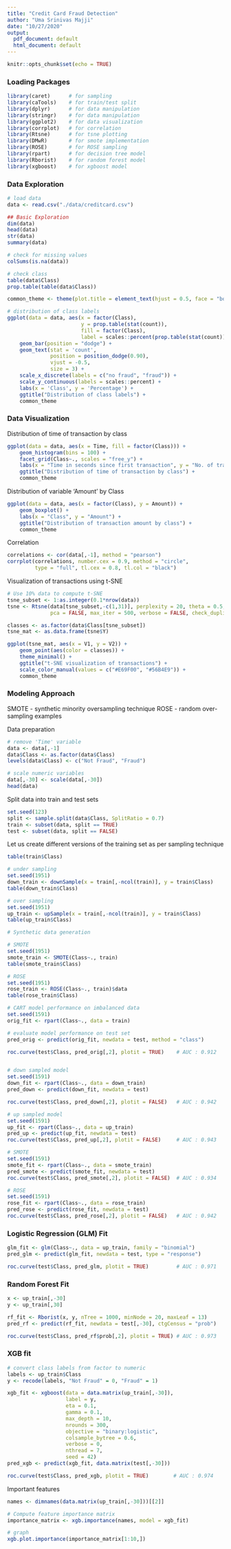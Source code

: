 ---
title: "Credit Card Fraud Detection"
author: "Uma Srinivas Majji"
date: "10/27/2020"
output:
  pdf_document: default
  html_document: default
---

```{r setup, include=FALSE}
knitr::opts_chunk$set(echo = TRUE)
```

### Loading Packages

```{r message = FALSE, warning=FALSE}
library(caret)      # for sampling
library(caTools)    # for train/test split
library(dplyr)      # for data manipulation
library(stringr)    # for data manipulation
library(ggplot2)    # for data visualization
library(corrplot)   # for correlation
library(Rtsne)      # for tsne plotting
library(DMwR)       # for smote implementation
library(ROSE)       # for ROSE sampling
library(rpart)      # for decision tree model
library(Rborist)    # for random forest model
library(xgboost)    # for xgboost model
```

### Data Exploration

```{r message = FALSE, warning=FALSE}
# load data
data <- read.csv("./data/creditcard.csv")

## Basic Exploration
dim(data)
head(data)
str(data)
summary(data)

# check for missing values
colSums(is.na(data))

# check class
table(data$Class)
prop.table(table(data$Class))

common_theme <- theme(plot.title = element_text(hjust = 0.5, face = "bold"))

# distribution of class labels
ggplot(data = data, aes(x = factor(Class), 
                        y = prop.table(stat(count)), 
                        fill = factor(Class),
                        label = scales::percent(prop.table(stat(count)), accuracy = 0.1))) +
    geom_bar(position = "dodge") + 
    geom_text(stat = 'count',
              position = position_dodge(0.90), 
              vjust = -0.5, 
              size = 3) + 
    scale_x_discrete(labels = c("no fraud", "fraud")) +
    scale_y_continuous(labels = scales::percent) +
    labs(x = 'Class', y = 'Percentage') +
    ggtitle("Distribution of class labels") +
    common_theme
```

### Data Visualization

Distribution of time of transaction by class

```{r message = FALSE, warning=FALSE}
ggplot(data = data, aes(x = Time, fill = factor(Class))) +
    geom_histogram(bins = 100) +
    facet_grid(Class~., scales = "free_y") +
    labs(x = "Time in seconds since first transaction", y = "No. of transactions") +
    ggtitle("Distribution of time of transaction by class") +
    common_theme
```

Distribution of variable 'Amount' by Class

```{r message = FALSE, warning=FALSE}
ggplot(data = data, aes(x = factor(Class), y = Amount)) +
    geom_boxplot() +
    labs(x = "Class", y = "Amount") +
    ggtitle("Distribution of transaction amount by class") +
    common_theme
```

Correlation

```{r message = FALSE, warning=FALSE}
correlations <- cor(data[,-1], method = "pearson")
corrplot(correlations, number.cex = 0.9, method = "circle", 
         type = "full", tl.cex = 0.8, tl.col = "black")
```

Visualization of transactions using t-SNE

```{r message = FALSE, warning=FALSE}
# Use 10% data to compute t-SNE
tsne_subset <- 1:as.integer(0.1*nrow(data))
tsne <- Rtsne(data[tsne_subset,-c(1,31)], perplexity = 20, theta = 0.5,
              pca = FALSE, max_iter = 500, verbose = FALSE, check_duplicates = FALSE)

classes <- as.factor(data$Class[tsne_subset])
tsne_mat <- as.data.frame(tsne$Y)

ggplot(tsne_mat, aes(x = V1, y = V2)) + 
    geom_point(aes(color = classes)) +
    theme_minimal() +
    ggtitle("t-SNE visualization of transactions") +
    scale_color_manual(values = c("#E69F00", "#56B4E9")) +
    common_theme
```


### Modeling Approach

SMOTE - synthetic minority oversampling technique
ROSE - random over-sampling examples

Data preparation

```{r message = FALSE, warning=FALSE}
# remove 'Time' variable
data <- data[,-1]
data$Class <- as.factor(data$Class)
levels(data$Class) <- c("Not Fraud", "Fraud")

# scale numeric variables
data[,-30] <- scale(data[,-30])
head(data)
```

Split data into train and test sets

```{r message = FALSE, warning=FALSE}
set.seed(123)
split <- sample.split(data$Class, SplitRatio = 0.7)
train <- subset(data, split == TRUE)
test <- subset(data, split == FALSE)
```

Let us create different versions of the training set as per sampling technique

```{r message = FALSE, warning=FALSE}
table(train$Class)

# under sampling
set.seed(1951)
down_train <- downSample(x = train[,-ncol(train)], y = train$Class)
table(down_train$Class)

# over sampling
set.seed(1951)
up_train <- upSample(x = train[,-ncol(train)], y = train$Class)
table(up_train$Class)

# Synthetic data generation

# SMOTE
set.seed(1951)
smote_train <- SMOTE(Class~., train)
table(smote_train$Class)

# ROSE
set.seed(1951)
rose_train <- ROSE(Class~., train)$data
table(rose_train$Class)

# CART model performance on imbalanced data
set.seed(1591)
orig_fit <- rpart(Class~., data = train)

# evaluate model performance on test set
pred_orig <- predict(orig_fit, newdata = test, method = "class")

roc.curve(test$Class, pred_orig[,2], plotit = TRUE)    # AUC : 0.912


# down sampled model
set.seed(1591)
down_fit <- rpart(Class~., data = down_train)
pred_down <- predict(down_fit, newdata = test)

roc.curve(test$Class, pred_down[,2], plotit = FALSE)   # AUC : 0.942

# up sampled model
set.seed(1591)
up_fit <- rpart(Class~., data = up_train)
pred_up <- predict(up_fit, newdata = test)
roc.curve(test$Class, pred_up[,2], plotit = FALSE)     # AUC : 0.943

# SMOTE
set.seed(1591)
smote_fit <- rpart(Class~., data = smote_train)
pred_smote <- predict(smote_fit, newdata = test)
roc.curve(test$Class, pred_smote[,2], plotit = FALSE)  # AUC : 0.934

# ROSE
set.seed(1591)
rose_fit <- rpart(Class~., data = rose_train)
pred_rose <- predict(rose_fit, newdata = test)
roc.curve(test$Class, pred_rose[,2], plotit = FALSE)   # AUC : 0.942
```


### Logistic Regression (GLM) Fit

```{r message = FALSE, warning=FALSE}
glm_fit <- glm(Class~., data = up_train, family = "binomial")
pred_glm <- predict(glm_fit, newdata = test, type = "response")

roc.curve(test$Class, pred_glm, plotit = TRUE)         # AUC : 0.971
```

### Random Forest Fit

```{r message = FALSE, warning=FALSE}
x <- up_train[,-30]
y <- up_train[,30]

rf_fit <- Rborist(x, y, nTree = 1000, minNode = 20, maxLeaf = 13)
pred_rf <- predict(rf_fit, newdata = test[,-30], ctgCensus = "prob")

roc.curve(test$Class, pred_rf$prob[,2], plotit = TRUE) # AUC : 0.973
```

### XGB fit

```{r message = FALSE, warning=FALSE}
# convert class labels from factor to numeric
labels <- up_train$Class
y <- recode(labels, "Not Fraud" = 0, "Fraud" = 1)

xgb_fit <- xgboost(data = data.matrix(up_train[,-30]), 
                   label = y, 
                   eta = 0.1, 
                   gamma = 0.1, 
                   max_depth = 10, 
                   nrounds = 300, 
                   objective = "binary:logistic",
                   colsample_bytree = 0.6,
                   verbose = 0,
                   nthread = 7,
                   seed = 42)
pred_xgb <- predict(xgb_fit, data.matrix(test[,-30]))

roc.curve(test$Class, pred_xgb, plotit = TRUE)        # AUC : 0.974
```

Important features

```{r message = FALSE, warning=FALSE}
names <- dimnames(data.matrix(up_train[,-30]))[[2]]

# Compute feature importance matrix
importance_matrix <- xgb.importance(names, model = xgb_fit)

# graph
xgb.plot.importance(importance_matrix[1:10,])
```











